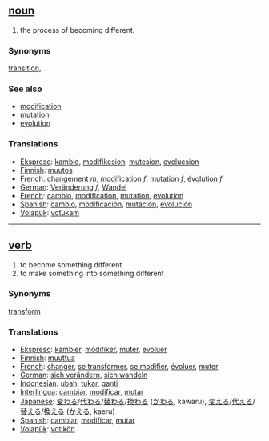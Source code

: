 == [[noun]] ==
# the process of becoming different.

===Synonyms===
[[transition]], 

=== See also ===
*[[modification]]
*[[mutation]]
*[[evolution]]

===Translations===
*[[Ekspreso]]: [[kambio]], [[modifikesion]], [[mutesion]], [[evoluesion]]
*[[Finnish]]: [[muutos]]
*[[French]]: [[changement]] ''m'', [[modification]] ''f'', [[mutation]] ''f'', [[évolution]] ''f''
*[[German]]: [[Veränderung]] ''f'', [[Wandel]]
*[[French]]: [[cambio]], [[modification]], [[mutation]], [[evolution]]
*[[Spanish]]: [[cambio]], [[modificación]], [[mutación]], [[evolución]]
*[[Volapük]]: [[votükam]]

----

== [[verb]] ==
# to become something different
# to make something into something different

===Synonyms===
[[transform]]

=== Translations ===
*[[Ekspreso]]: [[kambier]], [[modifiker]], [[muter]], [[evoluer]]
*[[Finnish]]: [[muuttua]]
*[[French]]: [[changer]], [[se transformer]], [[se modifier]], [[évoluer]], [[muter]]
*[[German]]: [[sich verändern]], [[sich wandeln]]
*[[Indonesian]]: [[ubah]], [[tukar]], [[ganti]]
*[[Interlingua]]: [[cambiar]], [[modificar]], [[mutar]]
*[[Japanese]]: [[変わる]]/[[代わる]]/[[替わる]]/[[換わる]] ([[かわる]], kawaru), [[変える]]/[[代える]]/[[替える]]/[[換える]] ([[かえる]], kaeru)
*[[Spanish]]: [[cambiar]], [[modificar]], [[mutar]]
*[[Volapük]]: [[votikön]]
